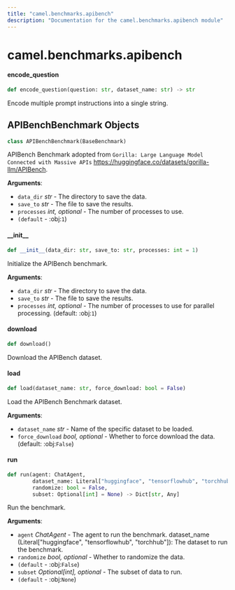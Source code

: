 ```yaml
---
title: "camel.benchmarks.apibench"
description: "Documentation for the camel.benchmarks.apibench module"
---
```


<a id="camel.benchmarks.apibench"></a>

# camel.benchmarks.apibench

<a id="camel.benchmarks.apibench.encode_question"></a>

#### encode\_question

```python
def encode_question(question: str, dataset_name: str) -> str
```

Encode multiple prompt instructions into a single string.

<a id="camel.benchmarks.apibench.APIBenchBenchmark"></a>

## APIBenchBenchmark Objects

```python
class APIBenchBenchmark(BaseBenchmark)
```

APIBench Benchmark adopted from `Gorilla: Large Language Model
Connected with Massive APIs`
<https://huggingface.co/datasets/gorilla-llm/APIBench>.

**Arguments**:

- `data_dir` _str_ - The directory to save the data.
- `save_to` _str_ - The file to save the results.
- `processes` _int, optional_ - The number of processes to use.
- `(default` - :obj:`1`)

<a id="camel.benchmarks.apibench.APIBenchBenchmark.__init__"></a>

#### \_\_init\_\_

```python
def __init__(data_dir: str, save_to: str, processes: int = 1)
```

Initialize the APIBench benchmark.

**Arguments**:

- `data_dir` _str_ - The directory to save the data.
- `save_to` _str_ - The file to save the results.
- `processes` _int, optional_ - The number of processes to use for
  parallel processing. (default: :obj:`1`)

<a id="camel.benchmarks.apibench.APIBenchBenchmark.download"></a>

#### download

```python
def download()
```

Download the APIBench dataset.

<a id="camel.benchmarks.apibench.APIBenchBenchmark.load"></a>

#### load

```python
def load(dataset_name: str, force_download: bool = False)
```

Load the APIBench Benchmark dataset.

**Arguments**:

- `dataset_name` _str_ - Name of the specific dataset to be loaded.
- `force_download` _bool, optional_ - Whether to force
  download the data. (default: :obj:`False`)

<a id="camel.benchmarks.apibench.APIBenchBenchmark.run"></a>

#### run

```python
def run(agent: ChatAgent,
        dataset_name: Literal["huggingface", "tensorflowhub", "torchhub"],
        randomize: bool = False,
        subset: Optional[int] = None) -> Dict[str, Any]
```

Run the benchmark.

**Arguments**:

- `agent` _ChatAgent_ - The agent to run the
  benchmark.
  dataset_name (Literal["huggingface",
  "tensorflowhub", "torchhub"]):
  The dataset to run the benchmark.
- `randomize` _bool, optional_ - Whether to randomize the data.
- `(default` - :obj:`False`)
- `subset` _Optional[int], optional_ - The subset of data to run.
- `(default` - :obj:`None`)

